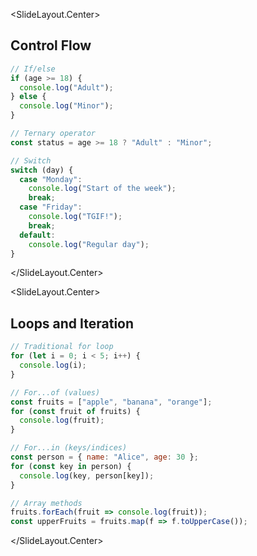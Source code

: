 
<SlideLayout.Center>
## Control Flow

```javascript
// If/else
if (age >= 18) {
  console.log("Adult");
} else {
  console.log("Minor");
}

// Ternary operator
const status = age >= 18 ? "Adult" : "Minor";

// Switch
switch (day) {
  case "Monday":
    console.log("Start of the week");
    break;
  case "Friday":
    console.log("TGIF!");
    break;
  default:
    console.log("Regular day");
}
```
</SlideLayout.Center>

<SlideLayout.Center>
## Loops and Iteration

```javascript
// Traditional for loop
for (let i = 0; i < 5; i++) {
  console.log(i);
}

// For...of (values)
const fruits = ["apple", "banana", "orange"];
for (const fruit of fruits) {
  console.log(fruit);
}

// For...in (keys/indices)
const person = { name: "Alice", age: 30 };
for (const key in person) {
  console.log(key, person[key]);
}

// Array methods
fruits.forEach(fruit => console.log(fruit));
const upperFruits = fruits.map(f => f.toUpperCase());
```
</SlideLayout.Center>